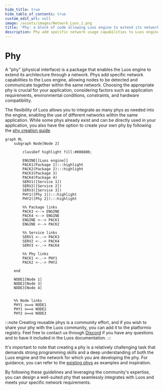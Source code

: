 ```yaml
---
hide_title: true
hide_table_of_contents: true
custom_edit_url: null
image: /assets/images/Network_Luos_1.png
title: 'Phy: a block of code allowing Luos engine to extend its network.'
description: Phy add specific network usage capabilities to Luos engine.
---
```



# Phy

A "phy" (physical interface) is a package that enables the Luos engine to extend its architecture through a network. Phys add specific network capabilities to the Luos engine, allowing nodes to be detected and communicate together within the same network. Choosing the appropriate phy is crucial for your application, considering factors such as application requirements, environmental conditions, constraints, and hardware compatibility.

The flexibility of Luos allows you to integrate as many phys as needed into the engine, enabling the use of different networks within the same application. While some phys already exist and can be directly used in your application, you also have the option to create your own phy by following the [phy creation guide](phy/create_phy).

```mermaid
graph RL
    subgraph Node[Node 2]

        classDef highlight fill:#008800;

        ENGINE[[Luos engine]]
        PACK1(Package 1):::highlight
        PACK2(Package 2):::highlight
        PACK3(Package 3)
        PACK4(Package 4)
        SERV1([Service 1])
        SERV2([Service 2])
        SERV3([Service 3])
        PHY1([Phy 1]):::highlight
        PHY2([Phy 2]):::highlight

        %% Package links
        PACK3 <--> ENGINE
        PACK4 <--> ENGINE
        ENGINE <--> PACK1
        ENGINE <--> PACK2

        %% Service links
        SERV1 <-.-> PACK3
        SERV2 <-.-> PACK4
        SERV3 <-.-> PACK4

        %% Phy links
        PACK1 <-.-> PHY1
        PACK2 <-.-> PHY2

    end

    NODE1[Node 1]
    NODE2[Node 3]
    NODE3[Node 4]


    %% Node links
    PHY1 o==o NODE1
    PHY1 o==o NODE2
    PHY2 o==o NODE3
```

:::note
Creating reusable phys is a community effort, and if you wish to share your phy with the Luos community, you can add it to the platformio registry. Feel free to contact us through [Discord](https://discord.gg/luos) if you have any questions and to have it included in the Luos documentation.
:::

It's important to note that creating a phy is a relatively challenging task that demands strong programming skills and a deep understanding of both the Luos engine and the network for which you are developing the phy. For guidance, you can refer to the [existing phys](https://github.com/Luos-io/luos_engine/tree/main/network) as examples and inspiration.

By following these guidelines and leveraging the community's expertise, you can design a well-suited phy that seamlessly integrates with Luos and meets your specific network requirements.
